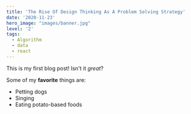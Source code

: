 ```yaml
---
title: 'The Rise Of Design Thinking As A Problem Solving Strategy'
date: '2020-11-23'
hero_image: "images/banner.jpg"
level: '2'
tags:
  - Algorithm
  - data
  - react
---
```


This is my first blog post! Isn't it _great_?

Some of my **favorite** things are:

- Petting dogs
- Singing
- Eating potato-based foods
